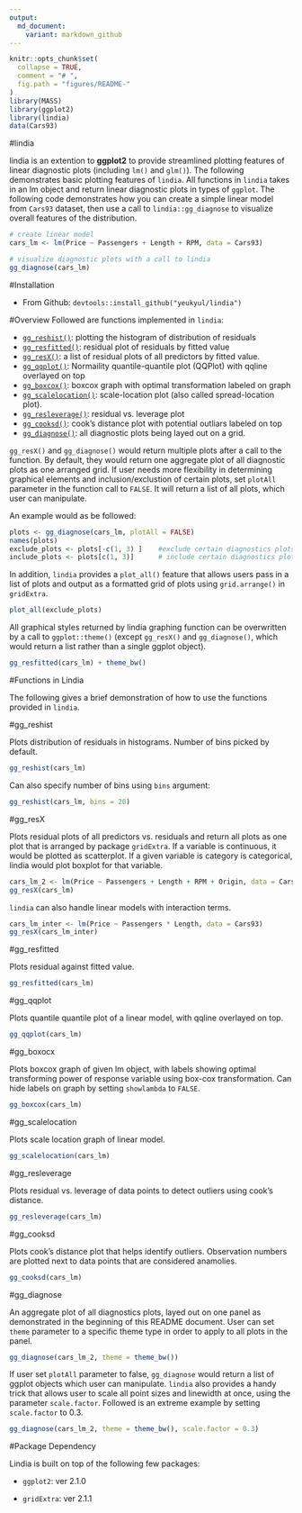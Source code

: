 ```yaml
---
output:
  md_document:
    variant: markdown_github
---
```


```r
knitr::opts_chunk$set(
  collapse = TRUE, 
  comment = "# ",
  fig.path = "figures/README-"
)
library(MASS)
library(ggplot2)
library(lindia)
data(Cars93)

```


#lindia

lindia is an extention to **ggplot2** to provide streamlined plotting features of linear diagnostic plots (including `lm()` and `glm()`). The following demonstrates basic plotting features of `lindia`. All functions in `lindia` takes in an lm object and return linear diagnostic plots in types of `ggplot`. The following code demonstrates how you can create a simple linear model from `Cars93` dataset, then use a call to `lindia::gg_diagnose` to visualize overall features of the distribution.

```r
# create linear model
cars_lm <- lm(Price ~ Passengers + Length + RPM, data = Cars93)

# visualize diagnostic plots with a call to lindia
gg_diagnose(cars_lm)
```

#Installation

+ From Github:  `devtools::install_github("yeukyul/lindia")`


#Overview
Followed are functions implemented in `lindia`:

+ [`gg_reshist()`](#gg_reshist): plotting the histogram of distribution of residuals
+ [`gg_resfitted()`](#gg_resfitted): residual plot of residuals by fitted value
+ [`gg_resX()`](# gg_resX): a list of residual plots of all predictors by fitted value.
+ [`gg_qqplot()`](# gg_qqplot): Normaility quantile-quantile plot (QQPlot) with qqline overlayed on top
+ [`gg_boxcox()`](# gg_boxcox): boxcox graph with optimal transformation labeled on graph
+ [`gg_scalelocation()`](# gg_scalelocation): scale-location plot (also called spread-location plot).
+ [`gg_resleverage()`](# gg_resleverage): residual vs. leverage plot
+ [`gg_cooksd()`](#gg_cooksd): cook's distance plot with potential outliars labeled on top
+ [`gg_diagnose()`](# gg_diagnose): all diagnostic plots being layed out on a grid.

`gg_resX()` and `gg_diagnose()` would return multiple plots after a call to the function. By default, they would return one aggregate plot of all diagnostic plots as one arranged grid. If user needs more flexibility in determining graphical elements and inclusion/exclustion of certain plots, set `plotAll` parameter in the function call to `FALSE`. It will return a list of all plots,\ which user can manipulate. 


An example would as be followed:
```r
plots <- gg_diagnose(cars_lm, plotAll = FALSE)
names(plots)
exclude_plots <- plots[-c(1, 3) ]    #exclude certain diagnostics plots
include_plots <- plots[c(1, 3)]      # include certain diagnostics plots
```


In addition, `lindia` provides a `plot_all()` feature that allows users pass in a list of plots and output as a formatted grid of plots using `grid.arrange()` in `gridExtra`.
```r
plot_all(exclude_plots)
```

All graphical styles returned by lindia graphing function can be overwritten by a call to `ggplot::theme()` (except `gg_resX()` and `gg_diagnose()`, which would return a list rather than a single ggplot object).
```r
gg_resfitted(cars_lm) + theme_bw()
```

#Functions in Lindia


The following gives a brief demonstration of how to use the functions provided in `lindia`.

#gg_reshist

Plots distribution of residuals in histograms. Number of bins picked by default.
```r
gg_reshist(cars_lm)
```

Can also specify number of bins using `bins` argument:
```r
gg_reshist(cars_lm, bins = 20)
```

#gg_resX

Plots residual plots of all predictors vs. residuals and return all plots as one plot that is arranged by package `gridExtra`. If a variable is continuous, it would be plotted as scatterplot.  If a given variable is category is categorical, lindia would plot boxplot for that variable.
```r
cars_lm_2 <- lm(Price ~ Passengers + Length + RPM + Origin, data = Cars93)
gg_resX(cars_lm)
```


`lindia` can also handle linear models with interaction terms.

```r
cars_lm_inter <- lm(Price ~ Passengers * Length, data = Cars93)
gg_resX(cars_lm_inter)
```


#gg_resfitted

Plots residual against fitted value.
```r
gg_resfitted(cars_lm)
```


#gg_qqplot

Plots quantile quantile plot of a linear model, with qqline overlayed on top.

```r
gg_qqplot(cars_lm)
```

#gg_boxocx

Plots boxcox graph of given lm object, with labels showing optimal transforming power of response variable using box-cox transformation. Can hide labels on graph by setting `showlambda` to `FALSE`.
```r
gg_boxcox(cars_lm)
```

#gg_scalelocation

Plots scale location graph of linear model.

```r
gg_scalelocation(cars_lm)
```


#gg_resleverage

Plots residual vs. leverage of data points to detect outliers using cook's distance.

```r
gg_resleverage(cars_lm)
```

#gg_cooksd

Plots cook's distance plot that helps identify outliers. Observation numbers are plotted next to data points that are considered anamolies.

```r
gg_cooksd(cars_lm)
```


#gg_diagnose

An aggregate plot of all diagnostics plots, layed out on one panel as demonstrated in the beginning of this README document. User can set `theme` parameter to a specific theme type in order to apply to all plots in the panel.

```r
gg_diagnose(cars_lm_2, theme = theme_bw())
```

If user set `plotAll` parameter to false, `gg_diagnose` would return a list of ggplot objects which user can manipulate. `lindia` also provides a handy trick that allows user to scale all point sizes and linewidth at once, using the parameter `scale.factor`. Followed is an extreme example by setting `scale.factor` to 0.3.

```r
gg_diagnose(cars_lm_2, theme = theme_bw(), scale.factor = 0.3)
```


#Package Dependency

Lindia is built on top of the following few packages:

+ `ggplot2`: ver 2.1.0

+ `gridExtra`: ver 2.1.1


